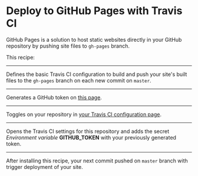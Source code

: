 # Deploy to GitHub Pages with Travis CI

GitHub Pages is a solution to host static websites directly in your GitHub repository by pushing site files to `gh-pages` branch.

This recipe:

---

Defines the basic Travis CI configuration to build and push your site's built files to the `gh-pages` branch on each new commit on `master`.

<File
  path=".travis.yml"
  content="https://gist.githubusercontent.com/Slashgear/a52090c90e672e129d1bf8957785d34f/raw/13625589c0c29e636d121d17852a8de470953d35/.travis-ci.yml"
/>

---

Generates a GitHub token on [this page](https://github.com/settings/tokens/new).

---

Toggles on your repository in [your Travis CI configuration page](https://travis-ci.org/account/repositories).

---

Opens the Travis CI settings for this repository and adds the secret _Environment variable_ **GITHUB_TOKEN** with your previously generated token.

---

After installing this recipe, your next commit pushed on `master` branch with trigger deployment of your site.
